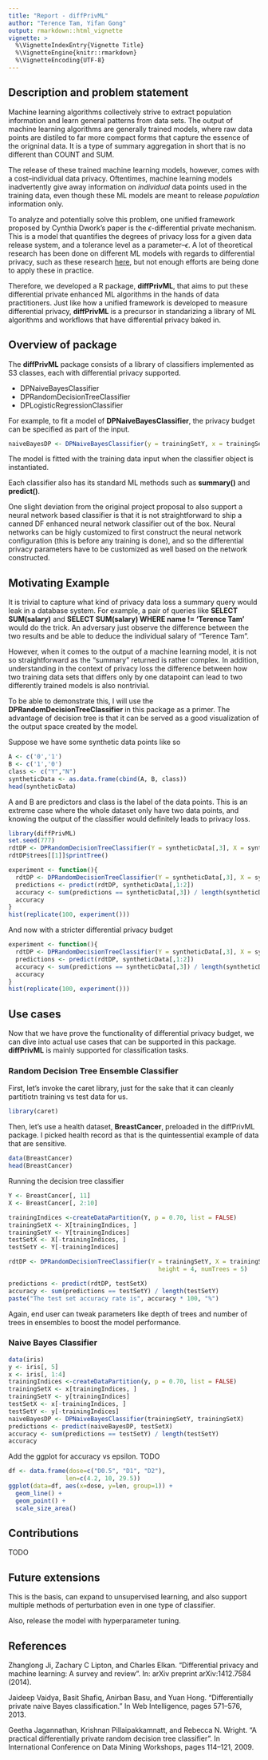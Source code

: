```yaml
---
title: "Report - diffPrivML"
author: "Terence Tam, Yifan Gong"
output: rmarkdown::html_vignette
vignette: >
  %\VignetteIndexEntry{Vignette Title}
  %\VignetteEngine{knitr::rmarkdown}
  %\VignetteEncoding{UTF-8}
---
```


## Description and problem statement

Machine learning algorithms collectively strive to extract population information and learn general patterns from data sets. The output of machine learning algorithms are generally trained models, where raw data points are distiled to far more compact forms that capture the essence of the origninal data. It is a type of summary aggregation in short that is no different than COUNT and SUM.  


The release of these trained machine learning models, however, comes with a cost--individual data privacy. Oftentimes, machine learning models inadvertently give away information on *individual* data points used in the training data, even though these ML models are meant to release *population* information only.  


To analyze and potentially solve this problem, one unified framework proposed by Cynthia Dwork's paper is the $\epsilon$-differential private mechanism. This is a model that quantifies the degrees of privacy loss for a given data release system, and a tolerance level as a parameter--$\epsilon$. A lot of theoretical research has been done on different ML models with regards to differential privacy, such as these research [here](https://arxiv.org/pdf/1412.7584.pdf), but not enough efforts are being done to apply these in practice.

Therefore, we developed a R package, **diffPrivML**, that aims to put these differential private enhanced ML algorithms in the hands of data practitioners. Just like how a unified framework is developed to measure differential privacy, **diffPrivML** is a precursor in standarizing a library of ML algorithms and workflows that have differential privacy baked in.

## Overview of package

The **diffPrivML** package consists of a library of classifiers implemented as S3 classes, each with differential privacy supported.

* DPNaiveBayesClassifier 
* DPRandomDecisionTreeClassifier
* DPLogisticRegressionClassifier 

For example, to fit a model of **DPNaiveBayesClassifier**, the privacy budget can be specified as part of the input.

```r
naiveBayesDP <- DPNaiveBayesClassifier(y = trainingSetY, x = trainingSetX, epsilon = 0.05)
```

The model is fitted with the training data input when the classifier object is instantiated.

Each classifier also has its standard ML methods such as **summary()** and **predict()**.

One slight deviation from the original project proposal to also support a neural network based classifier is that it is not straightforward to ship a canned DF enhanced neural network classifier out of the box. Neural networks can be higly customized to first construct the neural network configuration (this is before any training is done), and so the differential privacy parameters have to be customized as well based on the network constructed.

## Motivating Example

It is trivial to capture what kind of privacy data loss a summary query would leak in a database system. For example, a pair of queries like **SELECT SUM(salary)** and **SELECT SUM(salary) WHERE name != ‘Terence Tam’** would do the trick. An adversary just observe the difference between the two results and be able to deduce the individual salary of "Terence Tam".

However, when it comes to the output of a machine learning model, it is not so straightforward as the "summary" returned is rather complex. In addition, understanding in the context of privacy loss the difference between how two training data sets that differs only by one datapoint can lead to two differently trained models is also nontrivial.

To be able to demonstrate this, I will use the **DPRandomDecisionTreeClassifier** in this package as a primer. The advantage of decision tree is that it can be served as a good visualization of the output space created by the model. 

Suppose we have some synthetic data points like so

```r
A <- c('0','1')
B <- c('1','0')
class <- c("Y","N")
syntheticData <- as.data.frame(cbind(A, B, class))
head(syntheticData)
```

A and B are predictors and class is the label of the data points. This is an extreme case where the whole dataset only have two data points, and knowing the output of the classifier would definitely leads to privacy loss.

```r
library(diffPrivML)
set.seed(777)
rdtDP <- DPRandomDecisionTreeClassifier(Y = syntheticData[,3], X = syntheticData[,1:2], height = 2, numTrees = 1)
rdtDP$trees[[1]]$printTree()
```
```r
experiment <- function(){
  rdtDP <- DPRandomDecisionTreeClassifier(Y = syntheticData[,3], X = syntheticData[,1:2], height = 2, numTrees = 1)
  predictions <- predict(rdtDP, syntheticData[,1:2])
  accuracy <- sum(predictions == syntheticData[,3]) / length(syntheticData[,3])
  accuracy
}
hist(replicate(100, experiment()))
```

And now with a stricter differential privacy budget

```r
experiment <- function(){
  rdtDP <- DPRandomDecisionTreeClassifier(Y = syntheticData[,3], X = syntheticData[,1:2], height = 2, numTrees = 1, epsilon = 0.005)
  predictions <- predict(rdtDP, syntheticData[,1:2])
  accuracy <- sum(predictions == syntheticData[,3]) / length(syntheticData[,3])
  accuracy
}
hist(replicate(100, experiment()))
```

## Use cases

Now that we have prove the functionality of differential privacy budget, we can dive into actual use cases that can be supported in this package. **diffPrivML** is mainly supported for classification tasks.

### Random Decision Tree Ensemble Classifier

First, let's invoke the caret library, just for the sake that it can cleanly partitiotn training vs test data for us.

```r
library(caret)
```

Then, let's use a health dataset, **BreastCancer**, preloaded in the diffPrivML package. I picked health record as that is the quintessential example of data that are sensitive. 

```r
data(BreastCancer)
head(BreastCancer)
```

Running the decision tree classifier

```r
Y <- BreastCancer[, 11]
X <- BreastCancer[, 2:10]

trainingIndices <-createDataPartition(Y, p = 0.70, list = FALSE)
trainingSetX <- X[trainingIndices, ]
trainingSetY <- Y[trainingIndices]
testSetX <- X[-trainingIndices, ]
testSetY <- Y[-trainingIndices]

rdtDP <- DPRandomDecisionTreeClassifier(Y = trainingSetY, X = trainingSetX,
                                          height = 4, numTrees = 5)

predictions <- predict(rdtDP, testSetX)
accuracy <- sum(predictions == testSetY) / length(testSetY)
paste("The test set accuracy rate is", accuracy * 100, "%")
```

Again, end user can tweak parameters like depth of trees and number of trees in ensembles to boost the model performance.

### Naive Bayes Classifier

```r
data(iris)
y <- iris[, 5]
x <- iris[, 1:4]
trainingIndices <-createDataPartition(y, p = 0.70, list = FALSE)
trainingSetX <- x[trainingIndices, ]
trainingSetY <- y[trainingIndices]
testSetX <- x[-trainingIndices, ]
testSetY <- y[-trainingIndices]
naiveBayesDP <- DPNaiveBayesClassifier(trainingSetY, trainingSetX)
predictions <- predict(naiveBayesDP, testSetX)
accuracy <- sum(predictions == testSetY) / length(testSetY)
accuracy
```

Add the ggplot for accuracy vs epsilon. TODO

```r
df <- data.frame(dose=c("D0.5", "D1", "D2"),
                len=c(4.2, 10, 29.5))
ggplot(data=df, aes(x=dose, y=len, group=1)) +
  geom_line() +
  geom_point() +
  scale_size_area()
```

## Contributions

TODO

## Future extensions

This is the basis, can expand to unsupervised learning, and also support multiple methods of perturbation even in one type of classifier.

Also, release the model with hyperparameter tuning.

## References

Zhanglong Ji, Zachary C Lipton, and Charles Elkan. “Differential privacy and machine learning:
  A survey and review”. In: arXiv preprint arXiv:1412.7584 (2014).
  
Jaideep Vaidya, Basit Shafiq, Anirban Basu, and Yuan Hong. "Differentially
  private naive Bayes classification." In Web Intelligence, pages 571–576, 2013.
  
Geetha Jagannathan, Krishnan Pillaipakkamnatt, and Rebecca N. Wright.
  "A practical differentially private random decision tree classifier". In International
  Conference on Data Mining Workshops, pages 114–121, 2009.


